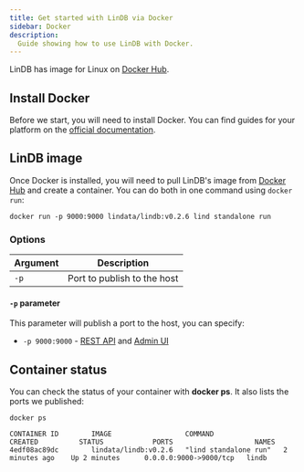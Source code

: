 ```yaml
---
title: Get started with LinDB via Docker
sidebar: Docker
description:
  Guide showing how to use LinDB with Docker.
---
```


LinDB has image for Linux on [Docker Hub](https://hub.docker.com/r/lindata/lindb).

## Install Docker

Before we start, you will need to install Docker. You can find guides for your
platform on the [official documentation](https://docs.docker.com/get-docker/).

## LinDB image

Once Docker is installed, you will need to pull LinDB's image from
[Docker Hub](https://hub.docker.com/r/lindata/lindb) and create a container. You can do both in one
command using `docker run`:

```shell
docker run -p 9000:9000 lindata/lindb:v0.2.6 lind standalone run
```

### Options

| Argument | Description                 |
| -------- | --------------------------- |
| `-p`     | Port to publish to the host |


#### `-p` parameter

This parameter will publish a port to the host, you can specify:

- `-p 9000:9000` - [REST API](/docs/lindb/reference/api) and
  [Admin UI](/docs/lindb/reference/admin-ui)

## Container status

You can check the status of your container with **docker ps**. It also lists the
ports we published:

```shell
docker ps
```

```shell title="Result"
CONTAINER ID        IMAGE                  COMMAND                 CREATED          STATUS            PORTS                    NAMES
4edf08ac89dc        lindata/lindb:v0.2.6   "lind standalone run"   2 minutes ago    Up 2 minutes      0.0.0.0:9000->9000/tcp   lindb
```
